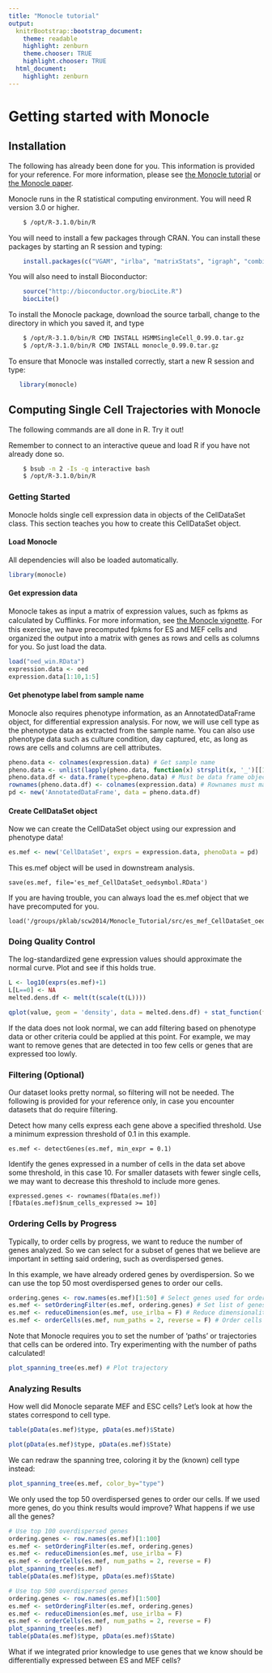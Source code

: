 ```yaml
---
title: "Monocle tutorial"
output:
  knitrBootstrap::bootstrap_document:
    theme: readable
    highlight: zenburn
    theme.chooser: TRUE
    highlight.chooser: TRUE
  html_document:
    highlight: zenburn
---
```


# Getting started with Monocle

## Installation

The following has already been done for you. This information is provided for your reference. For more information, please see [the Monocle tutorial](http://monocle-bio.sourceforge.net/tutorial.html) or [the Monocle paper](http://www.nature.com/nmeth/journal/v11/n5/full/nmeth.2946.html).

Monocle runs in the R statistical computing environment. You will need R version 3.0 or higher. 
```bash
    $ /opt/R-3.1.0/bin/R
```
You will need to install a few packages through CRAN. You can install these packages by starting an R session and typing: 
```r
    install.packages(c("VGAM", "irlba", "matrixStats", "igraph", "combinat", "fastICA", "grid", "ggplot2",  "reshape2", "plyr", "parallel", "methods"))
```
You will also need to install Bioconductor: 
```r
    source("http://bioconductor.org/biocLite.R") 
    biocLite()
```
To install the Monocle package, download the source tarball, change to the directory in which you saved it, and type
```bash
    $ /opt/R-3.1.0/bin/R CMD INSTALL HSMMSingleCell_0.99.0.tar.gz 
    $ /opt/R-3.1.0/bin/R CMD INSTALL monocle_0.99.0.tar.gz 
```
To ensure that Monocle was installed correctly, start a new R session and type:
```r
   library(monocle)
```
## Computing Single Cell Trajectories with Monocle

The following commands are all done in R. Try it out!

Remember to connect to an interactive queue and load R if you have not already done so.
```bash    
    $ bsub -n 2 -Is -q interactive bash
    $ /opt/R-3.1.0/bin/R
```
### Getting Started 

Monocle holds single cell expression data in objects of the CellDataSet class. This section teaches you how to create this CellDataSet object. 

#### Load Monocle

All dependencies will also be loaded automatically.

```r
library(monocle)
```

#### Get expression data

Monocle takes as input a matrix of expression values, such as fpkms as calculated by Cuﬄinks. For more information, see [the Monocle vignette](http://monocle-bio.sourceforge.net/monocle-vignette.pdf). For this exercise, we have precomputed fpkms for ES and MEF cells and organized the output into a matrix with genes as rows and cells as columns for you. So just load the data.

```r
load("oed_win.RData")
expression.data <- oed
expression.data[1:10,1:5]
```

#### Get phenotype label from sample name

Monocle also requires phenotype information, as an AnnotatedDataFrame object, for differential expression analysis. For now, we will use cell type as the phenotype data as extracted from the sample name. You can also use phenotype data such as culture condition, day captured, etc, as long as rows are cells and columns are cell attributes.

```r
pheno.data <- colnames(expression.data) # Get sample name
pheno.data <- unlist(lapply(pheno.data, function(x) strsplit(x, '_')[[1]][1])) # Get cell type from sample name
pheno.data.df <- data.frame(type=pheno.data) # Must be data frame object
rownames(pheno.data.df) <- colnames(expression.data) # Rownames must match expression data
pd <- new('AnnotatedDataFrame', data = pheno.data.df) 
```

#### Create CellDataSet object

Now we can create the CellDataSet object using our expression and phenotype data! 

```r
es.mef <- new('CellDataSet', exprs = expression.data, phenoData = pd)
```

This es.mef object will be used in downstream analysis. 

    save(es.mef, file='es_mef_CellDataSet_oedsymbol.RData')

If you are having trouble, you can always load the es.mef object that we have precomputed for you.

    load('/groups/pklab/scw2014/Monocle_Tutorial/src/es_mef_CellDataSet_oedsymbol.RData')

### Doing Quality Control 

The log-standardized gene expression values should approximate the normal curve. Plot and see if this holds true. 

```r
L <- log10(exprs(es.mef)+1)
L[L==0] <- NA
melted.dens.df <- melt(t(scale(t(L))))
```
```r
qplot(value, geom = 'density', data = melted.dens.df) + stat_function(fun = dnorm, size = 0.5, color = 'red') + xlab('Standardized log(Expression)') + ylab('Density')
```

If the data does not look normal, we can add filtering based on phenotype data or other criteria could be applied at this point. For example, we may want to remove genes that are detected in too few cells or genes that are expressed too lowly. 

### Filtering (Optional)

Our dataset looks pretty normal, so filtering will not be needed. The following is provided for your reference only, in case you encounter datasets that do require filtering.

Detect how many cells express each gene above a specified threshold. Use a minimum expression threshold of 0.1 in this example.

    es.mef <- detectGenes(es.mef, min_expr = 0.1)

Identify the genes expressed in a number of cells in the data set above some threshold, in this case 10. For smaller datasets with fewer single cells, we may want to decrease this threshold to include more genes.

    expressed.genes <- rownames(fData(es.mef))[fData(es.mef)$num_cells_expressed >= 10]

### Ordering Cells by Progress

Typically, to order cells by progress, we want to reduce the number of genes analyzed. So we can select for a subset of genes that we believe are important in setting said ordering, such as overdispersed genes.

In this example, we have already ordered genes by overdispersion. So we can use the top 50 most overdispersed genes to order our cells. 

```r
ordering.genes <- row.names(es.mef)[1:50] # Select genes used for ordering
es.mef <- setOrderingFilter(es.mef, ordering.genes) # Set list of genes for ordering
es.mef <- reduceDimension(es.mef, use_irlba = F) # Reduce dimensionality
es.mef <- orderCells(es.mef, num_paths = 2, reverse = F) # Order cells
```

Note that Monocle requires you to set the number of 'paths' or trajectories that cells can be ordered into. Try experimenting with the number of paths calculated!

```r
plot_spanning_tree(es.mef) # Plot trajectory
```

### Analyzing Results

How well did Monocle separate MEF and ESC cells? Let's look at how the states correspond to cell type. 

```r
table(pData(es.mef)$type, pData(es.mef)$State)
```

```r
plot(pData(es.mef)$type, pData(es.mef)$State)
```
We can redraw the spanning tree, coloring it by the (known) cell type instead:
```r
plot_spanning_tree(es.mef, color_by="type")
```

We only used the top 50 overdispersed genes to order our cells. If we used more genes, do you think results would improve? What happens if we use all the genes?

```r
# Use top 100 overdispersed genes
ordering.genes <- row.names(es.mef)[1:100] 
es.mef <- setOrderingFilter(es.mef, ordering.genes) 
es.mef <- reduceDimension(es.mef, use_irlba = F) 
es.mef <- orderCells(es.mef, num_paths = 2, reverse = F) 
plot_spanning_tree(es.mef) 
table(pData(es.mef)$type, pData(es.mef)$State)

# Use top 500 overdispersed genes
ordering.genes <- row.names(es.mef)[1:500] 
es.mef <- setOrderingFilter(es.mef, ordering.genes) 
es.mef <- reduceDimension(es.mef, use_irlba = F) 
es.mef <- orderCells(es.mef, num_paths = 2, reverse = F) 
plot_spanning_tree(es.mef) 
table(pData(es.mef)$type, pData(es.mef)$State)
```

What if we integrated prior knowledge to use genes that we know should be differentially expressed between ES and MEF cells?
